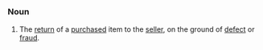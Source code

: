 =={{En}}==
===Noun===
# The [[return]] of a [[purchased]] item to the [[seller]], on the ground of [[defect]] or [[fraud]].